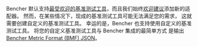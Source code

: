 Bencher 默认支持[最受欢迎的基准测试工具][adapters]，而且我们始终[欢迎建议][github issue]添加新的适配器。
然而，在某些情况下，现成的基准测试工具可能无法满足您的需求，
这就需要创建自定义的基准测试工具。
幸运的是，Bencher 也支持使用自定义的基准测试工具。
将您的自定义基准测试工具与 Bencher 集成的最简单方式
是输出 [Bencher Metric Format (BMF) JSON][bmf]。

[github issue]: https://github.com/bencherdev/bencher/issues/new?title=Add+new+adapter

[adapters]: /zh/docs/explanation/adapters/
[bmf]: /zh/docs/reference/bencher-metric-format/